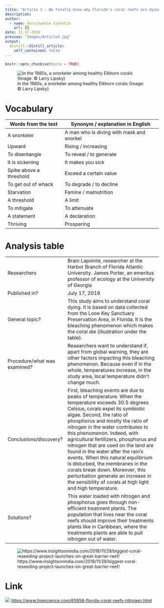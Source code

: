 ```yaml
---
title: "Article 3 : We finally know why Florida's coral reefs are dying, and it's not just climate change"
description: 
author:
  - name: Verschaetse Corentin
    url: {}
date: 11-17-2019
preview: "Images/Article3.jpg"
output:
  distill::distill_article:
    self_contained: false
---
```


```r
knitr::opts_chunk$set(echo = TRUE)
```

![In the 1980s, a snorkeler among healthy Elkhorn corals (Image: © Larry Lipsky)](Images/Article3.jpg)

# Vocabulary

| Words from the text     | Synonym / explanation in English |
| ----------------------- | -------------------------------- |
| A snorkeler             | A man who is diving with mask and snorkel |
| Upward                  | Rising / increasing              |
| To disentangle          | To reveal / to generate          |
| It is sickening         | It makes you sick                |
| Spike above a threshold | Exceed a certain value           |
| To get out of whack     | To degrade / to decline          |
| Starvation              | Famine / malnutrition            |
| A threshold             | A limit                          |
| To mitigate             | To attenuate                     |
| A statement             | A declaration                    |
| Thriving                | Prospering                       |

# Analysis table

|                              |                                                                                                                                                                                                                                                                                                                                                                                                                                                                                          |
| ---------------------------- | ---------------------------------------------------------------------------------------------------------------------------------------------------------------------------------------------------------------------------------------------------------------------------------------------------------------------------------------------------------------------------------------------------------------------------------------------------------------------------------------- |
| Researchers                  | Brain Lapointe, researcher at the Harbor Branch of Florida Atlantic University.  James Porter, an emeritus professor of ecology at the University of Georgia                                                                                                                                                                                                                                                                                                                             |
| Published in?                | July 17, 2019                                                                                                                                                                                                                                                                                                                                                                                                                                                                            |
| General topic?               | This study aims to understand coral dying. It is based on data collected from the Looe Key Sanctuary Preservation Area, in Florida.   It is the bleaching phenomenon which makes the coral die (illustration under the table).                                                                                                                                                                                                                                                                                          |
| Procedure/what was examined? | Researchers want to understand if, apart from global warning, they are other factors impacting this bleaching phenomenon. Because even if in the whole, temperatures increase, in the study area, local temperature didn’t change much.                                                                                                                                                                                                                                                  |
| Conclusions/discovery?       | First, bleaching events are due to peaks of temperature. When the temperature exceeds 30.5 degrees Celsius, corals expel its symbiotic algae. Second, the ratio of phosphorus and mostly the ratio of nitrogen in the water contributes to this phenomenon. Indeed, with agricultural fertilizers, phosphorus and nitrogen that are used on the land are found in the water after the rain’s events. When this natural equilibrium is disturbed, the membranes in the corals break down. Moreover, this perturbation generate an increase in the sensibility of corals at high light and high temperature.|
| Solutions?                   | This water loaded with nitrogen and phosphorus goes through non-efficient treatment plants. The population that lives near the coral reefs should improve their treatments plants like in Caribbean, where the treatments plants are able to pull nitrogen out of water.                                                                                                                                                                                                                 |

![https://www.insightsonindia.com/2018/11/29/biggest-coral-reseeding-project-launches-on-great-barrier-reef/](Images/Coral-Bleaching.jpg)

# Link

![](Images/livescience.png)
<https://www.livescience.com/65958-florida-coral-reefs-nitrogen.html>
